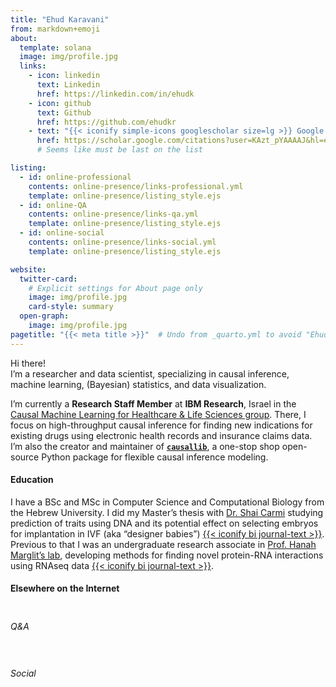 ```yaml
---
title: "Ehud Karavani"
from: markdown+emoji
about:
  template: solana
  image: img/profile.jpg
  links:
    - icon: linkedin
      text: Linkedin
      href: https://linkedin.com/in/ehudk
    - icon: github
      text: Github
      href: https://github.com/ehudkr
    - text: "{{< iconify simple-icons googlescholar size=lg >}} Google Scholar"  # https://icon-sets.iconify.design/
      href: https://scholar.google.com/citations?user=KAzt_pYAAAAJ&hl=en
      # Seems like must be last on the list

listing: 
  - id: online-professional
    contents: online-presence/links-professional.yml
    template: online-presence/listing_style.ejs
  - id: online-QA
    contents: online-presence/links-qa.yml
    template: online-presence/listing_style.ejs
  - id: online-social
    contents: online-presence/links-social.yml
    template: online-presence/listing_style.ejs

website: 
  twitter-card: 
    # Explicit settings for About page only
    image: img/profile.jpg
    card-style: summary
  open-graph: 
    image: img/profile.jpg
pagetitle: "{{< meta title >}}"  # Undo from _quarto.yml to avoid "Ehud | Ehud"
---
```


Hi there! \
I'm a researcher and data scientist,
specializing in causal inference, machine learning, (Bayesian) statistics, and data visualization.

I'm currently a **Research Staff Member** at **IBM Research**, Israel
in the [Causal Machine Learning for Healthcare & Life Sciences group](https://research.ibm.com/haifa/dept/vst/analytics.shtml).
There, I focus on high-throughput causal inference 
for finding new indications for existing drugs
using electronic health records and insurance claims data.
I'm also the creator and maintainer of **[`causallib`](https://github.com/IBM/causallib)**,
a one-stop shop open-source Python package for flexible causal inference modeling.

#### Education
I have a BSc and MSc in Computer Science and Computational Biology 
from the Hebrew University. 
I did my Master's thesis with [Dr. Shai Carmi](https://scarmilab.org/) 
studying prediction of traits using DNA and its potential effect on
selecting embryos for implantation in IVF (aka "designer babies")
[{{< iconify bi journal-text >}}](https://www.cell.com/cell/fulltext/S0092-8674(19)31210-3). \
Previous to that I was an undergraduate research associate in 
[Prof. Hanah Marglit's lab](http://margalit.huji.ac.il/), 
developing methods for finding novel protein-RNA interactions
using RNAseq data 
[{{< iconify bi journal-text >}}](https://academic.oup.com/nar/article/46/19/10380/5064785). 


#### Elsewhere on the Internet

:::{#online-professional style="padding-bottom: 0.4em;"}
:::

###### Q&A

:::{#online-QA style="padding-bottom: 0.4em;"}
:::

###### Social

:::{#online-social}
:::
